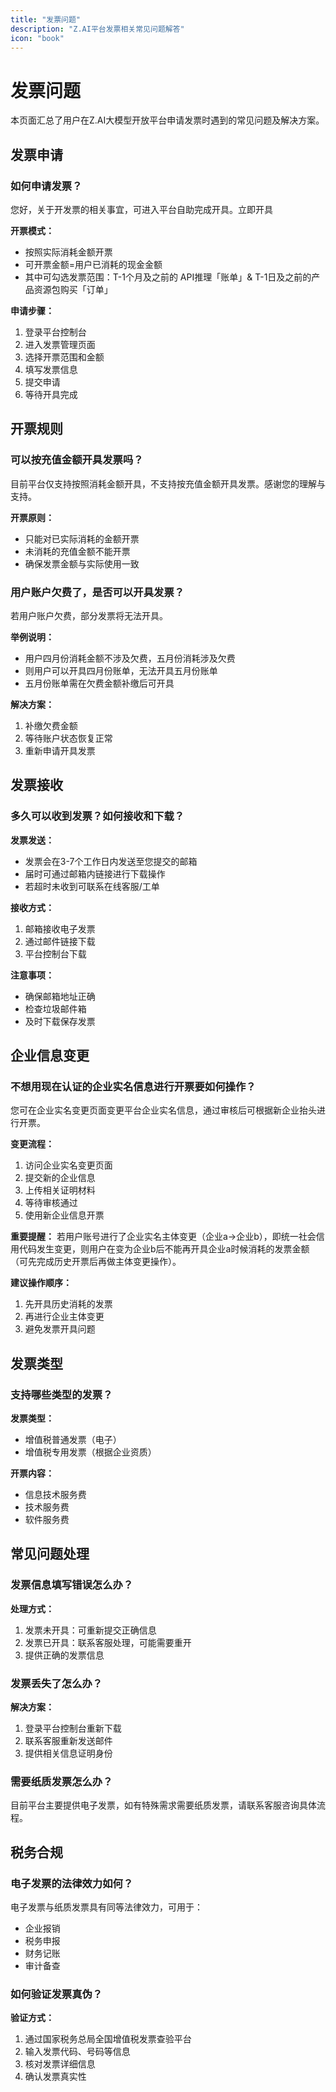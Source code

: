 ```yaml
---
title: "发票问题"
description: "Z.AI平台发票相关常见问题解答"
icon: "book"
---
```


# 发票问题

本页面汇总了用户在Z.AI大模型开放平台申请发票时遇到的常见问题及解决方案。

## 发票申请

### 如何申请发票？

您好，关于开发票的相关事宜，可进入平台自助完成开具。立即开具

**开票模式：**
- 按照实际消耗金额开票
- 可开票金额=用户已消耗的现金金额
- 其中可勾选发票范围：T-1个月及之前的 API推理「账单」& T-1日及之前的产品资源包购买「订单」

**申请步骤：**
1. 登录平台控制台
2. 进入发票管理页面
3. 选择开票范围和金额
4. 填写发票信息
5. 提交申请
6. 等待开具完成

## 开票规则

### 可以按充值金额开具发票吗？

目前平台仅支持按照消耗金额开具，不支持按充值金额开具发票。感谢您的理解与支持。

**开票原则：**
- 只能对已实际消耗的金额开票
- 未消耗的充值金额不能开票
- 确保发票金额与实际使用一致

### 用户账户欠费了，是否可以开具发票？

若用户账户欠费，部分发票将无法开具。

**举例说明：**
- 用户四月份消耗金额不涉及欠费，五月份消耗涉及欠费
- 则用户可以开具四月份账单，无法开具五月份账单
- 五月份账单需在欠费金额补缴后可开具

**解决方案：**
1. 补缴欠费金额
2. 等待账户状态恢复正常
3. 重新申请开具发票

## 发票接收

### 多久可以收到发票？如何接收和下载？

**发票发送：**
- 发票会在3-7个工作日内发送至您提交的邮箱
- 届时可通过邮箱内链接进行下载操作
- 若超时未收到可联系在线客服/工单

**接收方式：**
1. 邮箱接收电子发票
2. 通过邮件链接下载
3. 平台控制台下载

**注意事项：**
- 确保邮箱地址正确
- 检查垃圾邮件箱
- 及时下载保存发票

## 企业信息变更

### 不想用现在认证的企业实名信息进行开票要如何操作？

您可在企业实名变更页面变更平台企业实名信息，通过审核后可根据新企业抬头进行开票。

**变更流程：**
1. 访问企业实名变更页面
2. 提交新的企业信息
3. 上传相关证明材料
4. 等待审核通过
5. 使用新企业信息开票

**重要提醒：**
若用户账号进行了企业实名主体变更（企业a->企业b），即统一社会信用代码发生变更，则用户在变为企业b后不能再开具企业a时候消耗的发票金额（可先完成历史开票后再做主体变更操作）。

**建议操作顺序：**
1. 先开具历史消耗的发票
2. 再进行企业主体变更
3. 避免发票开具问题

## 发票类型

### 支持哪些类型的发票？

**发票类型：**
- 增值税普通发票（电子）
- 增值税专用发票（根据企业资质）

**开票内容：**
- 信息技术服务费
- 技术服务费
- 软件服务费

## 常见问题处理

### 发票信息填写错误怎么办？

**处理方式：**
1. 发票未开具：可重新提交正确信息
2. 发票已开具：联系客服处理，可能需要重开
3. 提供正确的发票信息

### 发票丢失了怎么办？

**解决方案：**
1. 登录平台控制台重新下载
2. 联系客服重新发送邮件
3. 提供相关信息证明身份

### 需要纸质发票怎么办？

目前平台主要提供电子发票，如有特殊需求需要纸质发票，请联系客服咨询具体流程。

## 税务合规

### 电子发票的法律效力如何？

电子发票与纸质发票具有同等法律效力，可用于：
- 企业报销
- 税务申报
- 财务记账
- 审计备查

### 如何验证发票真伪？

**验证方式：**
1. 通过国家税务总局全国增值税发票查验平台
2. 输入发票代码、号码等信息
3. 核对发票详细信息
4. 确认发票真实性